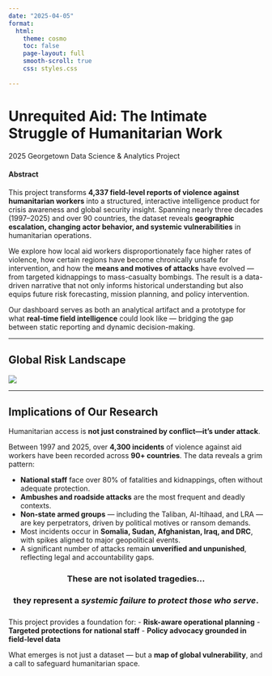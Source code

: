 ```yaml
---
date: "2025-04-05"
format: 
  html:
    theme: cosmo
    toc: false
    page-layout: full
    smooth-scroll: true
    css: styles.css
    
---
```

<div class="custom-title">
  <h1>Unrequited Aid: The Intimate Struggle of Humanitarian Work</h1>
  <div class="underline"></div>
  <p class="subtitle">2025 Georgetown Data Science & Analytics Project</p>
</div>

#### Abstract

This project transforms **4,337 field-level reports of violence against humanitarian workers** into a structured, interactive intelligence product for crisis awareness and global security insight. Spanning nearly three decades (1997–2025) and over 90 countries, the dataset reveals **geographic escalation, changing actor behavior, and systemic vulnerabilities** in humanitarian operations.

We explore how local aid workers disproportionately face higher rates of violence, how certain regions have become chronically unsafe for intervention, and how the **means and motives of attacks** have evolved — from targeted kidnappings to mass-casualty bombings. The result is a data-driven narrative that not only informs historical understanding but also equips future risk forecasting, mission planning, and policy intervention.

Our dashboard serves as both an analytical artifact and a prototype for what **real-time field intelligence** could look like — bridging the gap between static reporting and dynamic decision-making.

---

## Global Risk Landscape

![](assets/index/humanitarian_worker.png)

---

## Implications of Our Research

Humanitarian access is **not just constrained by conflict—it’s under attack**.

Between 1997 and 2025, over **4,300 incidents** of violence against aid workers have been recorded across **90+ countries**. The data reveals a grim pattern:

- **National staff** face over 80% of fatalities and kidnappings, often without adequate protection.
- **Ambushes and roadside attacks** are the most frequent and deadly contexts.
- **Non-state armed groups** — including the Taliban, Al-Itihaad, and LRA — are key perpetrators, driven by political motives or ransom demands.
- Most incidents occur in **Somalia, Sudan, Afghanistan, Iraq, and DRC**, with spikes aligned to major geopolitical events.
- A significant number of attacks remain **unverified and unpunished**, reflecting legal and accountability gaps.

<div style="text-align: center; margin-top: 1.5rem; margin-bottom: 1.5rem;">
  <h3>These are not isolated tragedies...</h3> 
  <h3>they represent a <em>systemic failure to protect those who serve</em>.</h3>
</div>


This project provides a foundation for:
- **Risk-aware operational planning**
- **Targeted protections for national staff**
- **Policy advocacy grounded in field-level data**

What emerges is not just a dataset — but a **map of global vulnerability**, and a call to safeguard humanitarian space.